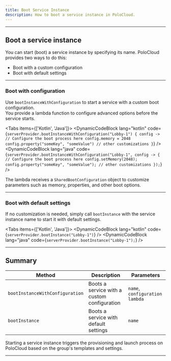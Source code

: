 ```yaml
---
title: Boot Service Instance
description: How to boot a service instance in PoloCloud.
---
```

---

## Boot a service instance

You can start (boot) a service instance by specifying its name. PoloCloud provides two ways to do this:

- Boot with a custom configuration  
- Boot with default settings

---

### Boot with configuration

Use `bootInstanceWithConfiguration` to start a service with a custom boot configuration.  
You provide a lambda function to configure advanced options before the service starts.

<Tabs items={['Kotlin', 'Java']}>
  <Tab value="Kotlin">
    <DynamicCodeBlock lang="kotlin" code={`serverProvider.bootInstanceWithConfiguration("Lobby-1") { config ->
    // Configure the boot process here
    config.memory = 2048
    config.property("someKey", "someValue")
    // other customizations
}`} />
  </Tab>
  <Tab value="Java">
    <DynamicCodeBlock lang="java" code={`serverProvider.bootInstanceWithConfiguration("Lobby-1", config -> {
    // Configure the boot process here
    config.setMemory(2048);
    config.property("someKey", "someValue");
    // other customizations
});`} />
  </Tab>
</Tabs>

<Callout type="info">
  The lambda receives a <code>SharedBootConfiguration</code> object to customize parameters such as memory, properties, and other boot options.
</Callout>

---

### Boot with default settings

If no customization is needed, simply call `bootInstance` with the service instance name to start it with default settings.

<Tabs items={['Kotlin', 'Java']}>
  <Tab value="Kotlin">
    <DynamicCodeBlock lang="kotlin" code={`serverProvider.bootInstance("Lobby-1")`} />
  </Tab>
  <Tab value="Java">
    <DynamicCodeBlock lang="java" code={`serverProvider.bootInstance("Lobby-1");`} />
  </Tab>
</Tabs>

---

## Summary

| Method                        | Description                                  | Parameters                      |
|------------------------------|----------------------------------------------|--------------------------------- |
| `bootInstanceWithConfiguration` | Boots a service with a custom configuration | `name`, `configuration lambda` |
| `bootInstance`                | Boots a service with default settings         | `name`                         |

Starting a service instance triggers the provisioning and launch process on PoloCloud based on the group's templates and settings.

---